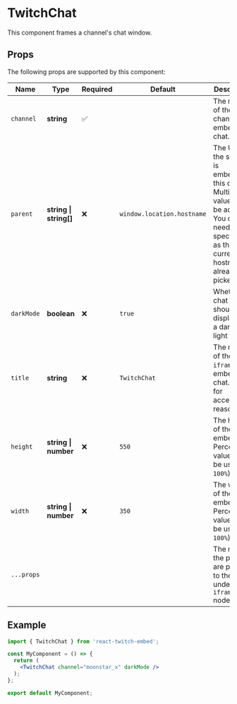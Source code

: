 
<Meta title="TwitchChat/Documentation" />

# TwitchChat

This component frames a channel's chat window.

## Props

The following props are supported by this component:

| Name       | Type                       | Required | Default                    | Description                                                                                                                                                 |
|------------|----------------------------|----------|----------------------------|-------------------------------------------------------------------------------------------------------------------------------------------------------------|
| `channel`  | **string**                 | ✅        |                            | The name of the channel to embed the chat.                                                                                                                  |
| `parent`   | **string &#124; string[]** | ❌        | `window.location.hostname` | The URL of the site that is embedding this chat. Multiple values can be added. You don't need to specify this as the current hostname is already picked up. |
| `darkMode` | **boolean**                | ❌        | `true`                     | Whether the chat embed should be displayed in a dark or light theme.                                                                                        |
| `title`    | **string**                 | ❌        | `TwitchChat`               | The name of the `iframe` that embeds the chat. Useful for accessibility reasons.                                                                            |
| `height`   | **string &#124; number**   | ❌        | `550`                      | The height of the chat embed. Percentage values can be used (i.e `100%`).                                                                                   |
| `width`    | **string &#124; number**   | ❌        | `350`                      | The width of the chat embed. Percentage values can be used (i.e `100%`).                                                                                    |
| `...props` |                            |          |                            | The rest of the props are passed to the underlying `iframe` node.                                                                                           |

## Example

```jsx
import { TwitchChat } from 'react-twitch-embed';

const MyComponent = () => {
  return (
    <TwitchChat channel="moonstar_x" darkMode />
  );
};

export default MyComponent;
```
